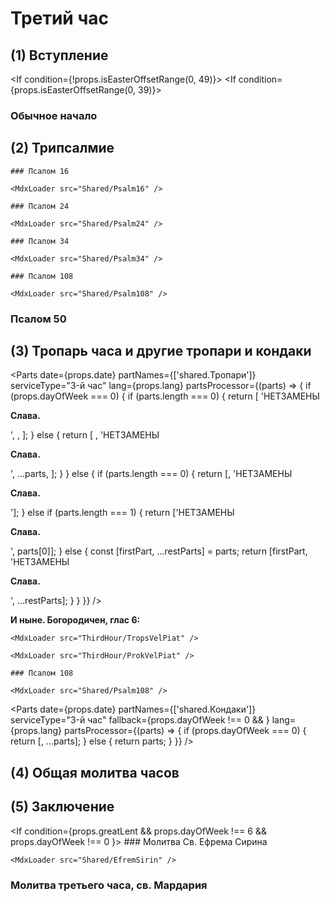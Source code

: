 
# Третий час

## (1) Вступление

<MdxLoader src="Shared/Vozglas" />

<MdxLoader src="Shared/SlavaTebe" />

<If condition={!props.isEasterOffsetRange(0, 49)}>
    <MdxLoader src="Shared/ParaklitChit" />
</If>
<If condition={props.isEasterOffsetRange(0, 39)}>
    <MdxLoader src="Shared/EasterTroparion3x" chitaetsa />
</If>

### Обычное начало

<MdxLoader src="Shared/ObichnoeNachalo" />

## (2) Трипсалмие

<If condition={!props.isEasterOffsetRange(-2)}>
    
    ### Псалом 16
    
    <MdxLoader src="Shared/Psalm16" />
    
    ### Псалом 24
    
    <MdxLoader src="Shared/Psalm24" />

</If>

<If condition={props.isEasterOffsetRange(-2)}>
    
    ### Псалом 34
    
    <MdxLoader src="Shared/Psalm34" />
    
    ### Псалом 108
    
    <MdxLoader src="Shared/Psalm108" />

</If>
    
### Псалом 50

<MdxLoader src="Shared/Psalm50" />

<MdxLoader src="Shared/AfterTripsalm" />

<MdxLoader src="Shared/GospodiPomiluy3" />

## (3) Тропарь часа и другие тропари и кондаки

<Parts
    date={props.date}
    partNames={['shared.Тропари']}
    serviceType="3-й час"
    lang={props.lang}
    partsProcessor={(parts) => {
        if (props.dayOfWeek === 0) {
            if (parts.length === 0) {
                return [
                    'НЕТЗАМЕНЫ<p><strong>Слава.</strong></p>',
                    <SundayTroparions date={props.date} day={props.day} />,
                ];
            } else {
                return [
                    <SundayTroparions date={props.date} day={props.day} />,
                    'НЕТЗАМЕНЫ<p><strong>Слава.</strong></p>',
                    ...parts,
                ];
            }
        } else {
            if (parts.length === 0) {
                return [<Tropar3Chasa />, 'НЕТЗАМЕНЫ<p><strong>Слава.</strong></p>'];
            } else if (parts.length === 1) {
                return ['НЕТЗАМЕНЫ<p><strong>Слава.</strong></p>', parts[0]];
            } else {
                const [firstPart, ...restParts] = parts;
                return [firstPart, 'НЕТЗАМЕНЫ<p><strong>Слава.</strong></p>', ...restParts];
            }
        }
    }}
/>

**И ныне. Богородичен, глас 6:**

<MdxLoader src="ThirdHour/Bogorodichen" />
    
<If condition={props.isEasterOffsetRange(-2)}>
    
    <MdxLoader src="ThirdHour/TropsVelPiat" />
    
    <MdxLoader src="ThirdHour/ProkVelPiat" />
    
    ### Псалом 108
    
    <MdxLoader src="Shared/Psalm108" />

</If>    

<MdxLoader src="ThirdHour/Tropar3Chasa2" />

<MdxLoader src="Shared/STrisvatogo" />

<Parts
    date={props.date}
    partNames={['shared.Кондаки']}
    serviceType="3-й час"
    fallback={props.dayOfWeek !== 0 && <MdxLoader src="ThirdHour/Tropar3Chasa3" />}
    lang={props.lang}
    partsProcessor={(parts) => {
        if (props.dayOfWeek === 0) {
            return [<SundayKondacs date={props.date} day={props.day} />, ...parts];
        } else {
            return parts;
        }
    }}
/>

<MdxLoader src="Shared/GospodiPomiluy40" />

## (4) Общая молитва часов

<MdxLoader src="Shared/MolitvaChasov" />

## (5) Заключение

<MdxLoader src="Shared/ZakluchenieChasov" />

<If condition={props.greatLent && props.dayOfWeek !== 6 && props.dayOfWeek !== 0 }>
    ### Молитва Св. Ефрема Сирина

    <MdxLoader src="Shared/EfremSirin" />

</If>

### Молитва третьего часа, св. Мардария

<MdxLoader src="Shared/MolitvaChasaMardariya" />

<MdxLoader src="ThirdHour/OtpustMaliy" />

